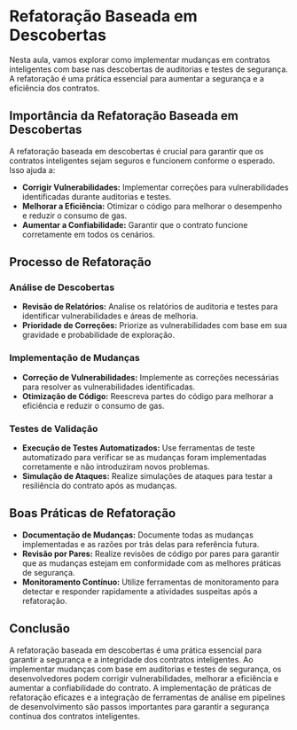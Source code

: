 # Refatoração Baseada em Descobertas

Nesta aula, vamos explorar como implementar mudanças em contratos inteligentes com base nas descobertas de auditorias e testes de segurança. A refatoração é uma prática essencial para aumentar a segurança e a eficiência dos contratos.

## Importância da Refatoração Baseada em Descobertas

A refatoração baseada em descobertas é crucial para garantir que os contratos inteligentes sejam seguros e funcionem conforme o esperado. Isso ajuda a:

- **Corrigir Vulnerabilidades:** Implementar correções para vulnerabilidades identificadas durante auditorias e testes.
- **Melhorar a Eficiência:** Otimizar o código para melhorar o desempenho e reduzir o consumo de gas.
- **Aumentar a Confiabilidade:** Garantir que o contrato funcione corretamente em todos os cenários.

## Processo de Refatoração

### Análise de Descobertas

- **Revisão de Relatórios:** Analise os relatórios de auditoria e testes para identificar vulnerabilidades e áreas de melhoria.
- **Prioridade de Correções:** Priorize as vulnerabilidades com base em sua gravidade e probabilidade de exploração.

### Implementação de Mudanças

- **Correção de Vulnerabilidades:** Implemente as correções necessárias para resolver as vulnerabilidades identificadas.
- **Otimização de Código:** Reescreva partes do código para melhorar a eficiência e reduzir o consumo de gas.

### Testes de Validação

- **Execução de Testes Automatizados:** Use ferramentas de teste automatizado para verificar se as mudanças foram implementadas corretamente e não introduziram novos problemas.
- **Simulação de Ataques:** Realize simulações de ataques para testar a resiliência do contrato após as mudanças.

## Boas Práticas de Refatoração

- **Documentação de Mudanças:** Documente todas as mudanças implementadas e as razões por trás delas para referência futura.
- **Revisão por Pares:** Realize revisões de código por pares para garantir que as mudanças estejam em conformidade com as melhores práticas de segurança.
- **Monitoramento Contínuo:** Utilize ferramentas de monitoramento para detectar e responder rapidamente a atividades suspeitas após a refatoração.

## Conclusão

A refatoração baseada em descobertas é uma prática essencial para garantir a segurança e a integridade dos contratos inteligentes. Ao implementar mudanças com base em auditorias e testes de segurança, os desenvolvedores podem corrigir vulnerabilidades, melhorar a eficiência e aumentar a confiabilidade do contrato. A implementação de práticas de refatoração eficazes e a integração de ferramentas de análise em pipelines de desenvolvimento são passos importantes para garantir a segurança contínua dos contratos inteligentes.
